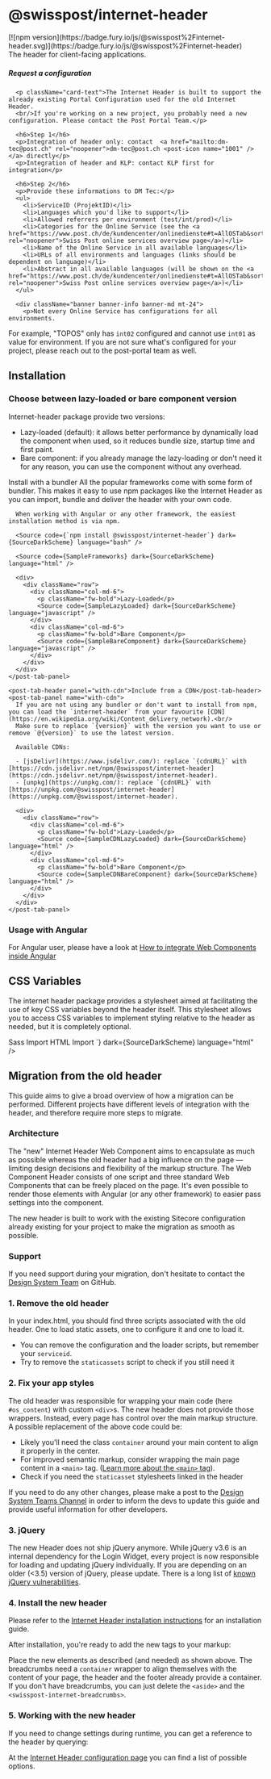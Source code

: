 
<Meta of={PackageStories} />

# @swisspost/internet-header

<div className="npm-package-link">
  [![npm version](https://badge.fury.io/js/@swisspost%2Finternet-header.svg)](https://badge.fury.io/js/@swisspost%2Finternet-header)
</div>

<div className='lead'>
  The header for client-facing applications.
</div>

<PackageDocs changelog={changelog}>
  <div className="card my-40">
    <div className="card-body">
      <h5 className="card-title">Request a configuration</h5>

      <p className="card-text">The Internet Header is built to support the already existing Portal Configuration used for the old Internet Header.
      <br/>If you're working on a new project, you probably need a new configuration. Please contact the Post Portal Team.</p>

      <h6>Step 1</h6>
      <p>Integration of header only: contact  <a href="mailto:dm-tec@post.ch" rel="noopener">dm-tec@post.ch <post-icon name="1001" /></a> directly</p>
      <p>Integration of header and KLP: contact KLP first for integration</p>

      <h6>Step 2</h6>
      <p>Provide these informations to DM Tec:</p>
      <ul>
        <li>ServiceID (ProjektID)</li>
        <li>Languages which you'd like to support</li>
        <li>Allowed referrers per environment (test/int/prod)</li>
        <li>Categories for the Online Service (see the <a href="https://www.post.ch/de/kundencenter/onlinedienste#t=AllOSTab&sort=%40servicez32xname%20ascending" rel="noopener">Swiss Post online services overview page</a>)</li>
        <li>Name of the Online Service in all available languages</li>
        <li>URLs of all environments and languages (links should be dependent on language)</li>
        <li>Abstract in all available languages (will be shown on the <a href="https://www.post.ch/de/kundencenter/onlinedienste#t=AllOSTab&sort=%40servicez32xname%20ascending" rel="noopener">Swiss Post online services overview page</a>)</li>
      </ul>

      <div className="banner banner-info banner-md mt-24">
        <p>Not every Online Service has configurations for all environments.
  For example, "TOPOS" only has `int02` configured and cannot use `int01` as value for environment.
  If you are not sure what's configured for your project, please reach out to the post-portal team as well.</p>
      </div>
    </div>
  </div>

  ## Installation

  ### Choose between lazy-loaded or bare component version

  Internet-header package provide two versions:

  - Lazy-loaded (default): it allows better performance by dynamically load the component when used, so it reduces bundle size, startup time and first paint.
  - Bare component: if you already manage the lazy-loading or don't need it for any reason, you can use the component without any overhead.

  <post-tabs>
    <post-tab-header panel="with-bundler">Install with a bundler</post-tab-header>
    <post-tab-panel name="with-bundler">
      All the popular frameworks come with some form of bundler.
      This makes it easy to use npm packages like the Internet Header as you can import,
      bundle and deliver the header with your own code.

      When working with Angular or any other framework, the easiest installation method is via npm.

      <Source code={`npm install @swisspost/internet-header`} dark={SourceDarkScheme} language="bash" />

      <Source code={SampleFrameworks} dark={SourceDarkScheme} language="html" />

      <div>
        <div className="row">
          <div className="col-md-6">
            <p className="fw-bold">Lazy-Loaded</p>
            <Source code={SampleLazyLoaded} dark={SourceDarkScheme} language="javascript" />
          </div>
          <div className="col-md-6">
            <p className="fw-bold">Bare Component</p>
            <Source code={SampleBareComponent} dark={SourceDarkScheme} language="javascript" />
          </div>
        </div>
      </div>
    </post-tab-panel>

    <post-tab-header panel="with-cdn">Include from a CDN</post-tab-header>
    <post-tab-panel name="with-cdn">
      If you are not using any bundler or don't want to install from npm, you can load the `internet-header` from your favourite [CDN](https://en.wikipedia.org/wiki/Content_delivery_network).<br/>
      Make sure to replace `{version}` with the version you want to use or remove `@{version}` to use the latest version.

      Available CDNs:

      - [jsDelivr](https://www.jsdelivr.com/): replace `{cdnURL}` with [https://cdn.jsdelivr.net/npm/@swisspost/internet-header](https://cdn.jsdelivr.net/npm/@swisspost/internet-header).
      - [unpkg](https://unpkg.com/): replace `{cdnURL}` with [https://unpkg.com/@swisspost/internet-header](https://unpkg.com/@swisspost/internet-header).

      <div>
        <div className="row">
          <div className="col-md-6">
            <p className="fw-bold">Lazy-Loaded</p>
            <Source code={SampleCDNLazyLoaded} dark={SourceDarkScheme} language="html" />
          </div>
          <div className="col-md-6">
            <p className="fw-bold">Bare Component</p>
            <Source code={SampleCDNBareComponent} dark={SourceDarkScheme} language="html" />
          </div>
        </div>
      </div>
    </post-tab-panel>
  </post-tabs>

  ### Usage with Angular

  For Angular user, please have a look at [How to integrate Web Components inside Angular](/?path=/docs/8426deb2-3d6d-4fcc-90e6-1ca9737b2ed0--docs#usage-of-web-components)

  ## CSS Variables

  The internet header package provides a stylesheet aimed at facilitating the use of key CSS variables beyond the header itself.
  This stylesheet allows you to access CSS variables to implement styling relative to the header as needed, but it is completely optional.

  <post-tabs>
    <post-tab-header panel="sass-import">Sass Import</post-tab-header>
    <post-tab-panel name="sass-import">
      <Source code={`@use "@swisspost/internet-header/dist/swisspost-internet-header/swisspost-internet-header.css";`} dark={SourceDarkScheme} language="scss" />
    </post-tab-panel>
    <post-tab-header panel="html-import">HTML Import</post-tab-header>
    <post-tab-panel name="html-import">
      <Source code={`<link rel="stylesheet" href="@swisspost/internet-header/dist/swisspost-internet-header/swisspost-internet-header.css"/>`} dark={SourceDarkScheme} language="html" />
    </post-tab-panel>
  </post-tabs>

  ## Migration from the old header

  This guide aims to give a broad overview of how a migration can be performed.
  Different projects have different levels of integration with the header,
  and therefore require more steps to migrate.

  ### Architecture

  The "new"
  Internet Header Web Component aims
  to encapsulate as much as possible whereas the old header had a big influence on the page —
  limiting design decisions and flexibility of the markup structure.
  The Web Component Header consists of one script and three standard Web Components that can be freely placed on the page.
  It's even possible to render those elements with Angular
  (or any other framework) to easier pass settings into the component.

  The new header is built
  to work with the existing Sitecore configuration
  already existing for your project to make the migration as smooth as possible.

  ### Support

  If you need support during your migration,
  don't hesitate
  to contact the [Design System Team](https://github.com/swisspost/design-system/discussions/categories/general) on GitHub.

  ### 1. Remove the old header

  In your index.html, you should find three scripts associated with the old header.
  One to load static assets, one to configure it and one to load it.

  - You can remove the configuration and the loader scripts, but remember your `serviceid`.
  - Try to remove the `staticassets` script to check if you still need it

  <Source code={SampleOld} dark={true} language="html" />

  ### 2. Fix your app styles

  The old header was responsible for wrapping your main code (here `#os_content`) with custom `<div>`s.
  The new header does not provide those wrappers.
  Instead, every page has control over the main markup structure.
  A possible replacement of the above code could be:

  <Source code={SampleFixAppStyles} dark={true} language="html" />

  - Likely you'll need the class `container` around your main content to align it properly in the center.
  - For improved semantic markup, consider wrapping the main page content in a `<main>` tag. ([Learn more about the `<main>` tag](https://developer.mozilla.org/en-US/docs/Web/HTML/Element/main)).
  - Check if you need the `staticasset` stylesheets linked in the header

  If you need to do any other changes,
  please make a post to the [Design System Teams Channel](https://teams.microsoft.com/l/channel/19%3ae7fa68fb13eb40b4bf4604edea5f4b3e%40thread.tacv2/%25F0%259F%259A%2591%2520Support?groupId=123c7c9e-052a-40e6-98d3-6cc6d46bad0a&tenantId=3ae7c479-0cf1-47f4-8f84-929f364eff67)
  in order to inform the devs to update this guide and provide useful information for other developers.

  ### 3. jQuery

  The new Header does not ship jQuery anymore.
  While jQuery v3.6 is an internal dependency for the Login Widget,
  every project is now responsible for loading and updating jQuery individually.
  If you are depending on an older (&lt;3.5) version of jQuery, please update.
  There is a long list of [known jQuery vulnerabilities](https://security.snyk.io/package/npm/jquery).

  ### 4. Install the new header

  Please refer to the [Internet Header installation instructions](/?path=/docs/9b02bcb2-3b6a-4271-b550-675a62ff3890--docs) for an installation guide.

  After installation, you're ready to add the new tags to your markup:

  <Source code={SampleInstall} dark={SourceDarkScheme} language="html" />

  Place the new elements as described (and needed) as shown above.
  The breadcrumbs need a `container` wrapper to align themselves with the content of your page,
  the header and the footer already provide a container.
  If you don't have breadcrumbs, you can just delete the `<aside>` and the `<swisspost-internet-breadcrumbs>`.

  ### 5. Working with the new header

  If you need to change settings during runtime, you can get a reference to the header by querying:

  <Source code={SampleReference} dark={SourceDarkScheme} language="typescript" />

  At the [Internet Header configuration page](/?path=/docs/ebb11274-091b-4cb7-9a3f-3e0451c9a865--docs) you can find a list of possible options.
</PackageDocs>
